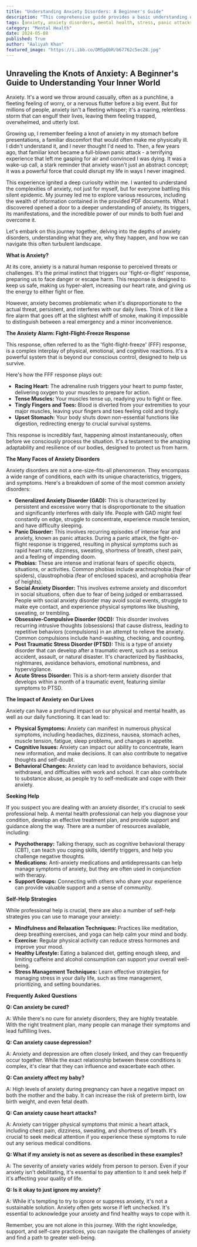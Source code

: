 ```yaml
---
title: "Understanding Anxiety Disorders: A Beginner's Guide"
description: "This comprehensive guide provides a basic understanding of anxiety disorders, exploring common types, triggers, symptoms, and effective coping strategies. Learn about the 'fight-flight-freeze' response, the impact of anxiety on daily life, and available resources for managing anxiety."
tags: [anxiety, anxiety disorders, mental health, stress, panic attacks, phobia, GAD, OCD, PTSD, coping mechanisms, self-care, therapy, treatment, well-being]
category: "Mental Health"
date: 2024-05-08
published: True
author: "Aaliyah Khan"
featured_image: "https://i.ibb.co/DM5pQbR/b67762c5ec28.jpg"
---
```


##  Unraveling the Knots of Anxiety: A Beginner's Guide to Understanding Your Inner World

Anxiety. It's a word we throw around casually, often as a punchline, a fleeting feeling of worry, or a nervous flutter before a big event. But for millions of people, anxiety isn't a fleeting whisper; it's a roaring, relentless storm that can engulf their lives, leaving them feeling trapped, overwhelmed, and utterly lost.

Growing up, I remember feeling a knot of anxiety in my stomach before presentations, a familiar discomfort that would often make me physically ill.  I didn't understand it, and I never thought I'd need to.  Then, a few years ago, that familiar knot became a full-blown panic attack - a terrifying experience that left me gasping for air and convinced I was dying. It was a wake-up call, a stark reminder that anxiety wasn't just an abstract concept; it was a powerful force that could disrupt my life in ways I never imagined.

This experience ignited a deep curiosity within me.  I wanted to understand the complexities of anxiety, not just for myself, but for everyone battling this silent epidemic. My journey led me to explore various resources, including the wealth of information contained in the provided PDF documents.  What I discovered opened a door to a deeper understanding of anxiety, its triggers, its manifestations, and the incredible power of our minds to both fuel and overcome it.

Let's embark on this journey together, delving into the depths of anxiety disorders, understanding what they are, why they happen, and how we can navigate this often turbulent landscape.

**What is Anxiety?**

At its core, anxiety is a natural human response to perceived threats or challenges. It's the primal instinct that triggers our 'fight-or-flight' response, preparing us to face danger or escape harm. This response is designed to keep us safe, making us hyper-alert, increasing our heart rate, and giving us the energy to either fight or flee. 

However, anxiety becomes problematic when it's disproportionate to the actual threat, persistent, and interferes with our daily lives.  Think of it like a fire alarm that goes off at the slightest whiff of smoke, making it impossible to distinguish between a real emergency and a minor inconvenience.

**The Anxiety Alarm: Fight-Flight-Freeze Response**

This response, often referred to as the 'fight-flight-freeze' (FFF) response, is a complex interplay of physical, emotional, and cognitive reactions. It's a powerful system that is beyond our conscious control, designed to help us survive. 

Here's how the FFF response plays out:

* **Racing Heart:** The adrenaline rush triggers your heart to pump faster, delivering oxygen to your muscles to prepare for action.
* **Tense Muscles:**  Your muscles tense up, readying you to fight or flee.
* **Tingly Fingers and Toes:**  Blood is diverted from your extremities to your major muscles, leaving your fingers and toes feeling cold and tingly.
* **Upset Stomach:**  Your body shuts down non-essential functions like digestion, redirecting energy to crucial survival systems.

This response is incredibly fast, happening almost instantaneously, often before we consciously process the situation.  It's a testament to the amazing adaptability and resilience of our bodies, designed to protect us from harm. 

**The Many Faces of Anxiety Disorders**

Anxiety disorders are not a one-size-fits-all phenomenon.  They encompass a wide range of conditions, each with its unique characteristics, triggers, and symptoms.  Here's a breakdown of some of the most common anxiety disorders:

* **Generalized Anxiety Disorder (GAD):**  This is characterized by persistent and excessive worry that is disproportionate to the situation and significantly interferes with daily life.  People with GAD might feel constantly on edge, struggle to concentrate, experience muscle tension, and have difficulty sleeping.  
* **Panic Disorder:**  This involves recurring episodes of intense fear and anxiety, known as panic attacks.  During a panic attack, the fight-or-flight response is triggered, resulting in physical symptoms such as rapid heart rate, dizziness, sweating, shortness of breath, chest pain, and a feeling of impending doom. 
* **Phobias:**  These are intense and irrational fears of specific objects, situations, or activities.  Common phobias include arachnophobia (fear of spiders), claustrophobia (fear of enclosed spaces), and acrophobia (fear of heights).  
* **Social Anxiety Disorder:**  This involves extreme anxiety and discomfort in social situations, often due to fear of being judged or embarrassed.  People with social anxiety disorder may avoid social events, struggle to make eye contact, and experience physical symptoms like blushing, sweating, or trembling.
* **Obsessive-Compulsive Disorder (OCD):**  This disorder involves recurring intrusive thoughts (obsessions) that cause distress, leading to repetitive behaviors (compulsions) in an attempt to relieve the anxiety.  Common compulsions include hand-washing, checking, and counting.
* **Post Traumatic Stress Disorder (PTSD):**  This is a type of anxiety disorder that can develop after a traumatic event, such as a serious accident, assault, or natural disaster.  It's characterized by flashbacks, nightmares, avoidance behaviors, emotional numbness, and hypervigilance.  
* **Acute Stress Disorder:**  This is a short-term anxiety disorder that develops within a month of a traumatic event, featuring similar symptoms to PTSD.

**The Impact of Anxiety on Our Lives**

Anxiety can have a profound impact on our physical and mental health, as well as our daily functioning.  It can lead to:

* **Physical Symptoms:**  Anxiety can manifest in numerous physical symptoms, including headaches, dizziness, nausea, stomach aches, muscle tension, fatigue, sleep problems, and changes in appetite. 
* **Cognitive Issues:**  Anxiety can impact our ability to concentrate, learn new information, and make decisions.  It can also contribute to negative thoughts and self-doubt. 
* **Behavioral Changes:**  Anxiety can lead to avoidance behaviors, social withdrawal, and difficulties with work and school. It can also contribute to substance abuse, as people try to self-medicate and cope with their anxiety.

**Seeking Help**

If you suspect you are dealing with an anxiety disorder, it's crucial to seek professional help.  A mental health professional can help you diagnose your condition, develop an effective treatment plan, and provide support and guidance along the way.  There are a number of resources available, including:

* **Psychotherapy:**  Talking therapy, such as cognitive behavioral therapy (CBT), can teach you coping skills, identify triggers, and help you challenge negative thoughts.
* **Medications:**  Anti-anxiety medications and antidepressants can help manage symptoms of anxiety, but they are often used in conjunction with therapy.  
* **Support Groups:**  Connecting with others who share your experience can provide valuable support and a sense of community.

**Self-Help Strategies**

While professional help is crucial, there are also a number of self-help strategies you can use to manage your anxiety:

* **Mindfulness and Relaxation Techniques:**  Practices like meditation, deep breathing exercises, and yoga can help calm your mind and body.
* **Exercise:**  Regular physical activity can reduce stress hormones and improve your mood.
* **Healthy Lifestyle:** Eating a balanced diet, getting enough sleep, and limiting caffeine and alcohol consumption can support your overall well-being.
* **Stress Management Techniques:**  Learn effective strategies for managing stress in your daily life, such as time management, prioritizing, and setting boundaries.

**Frequently Asked Questions**

**Q: Can anxiety be cured?**

A: While there's no cure for anxiety disorders, they are highly treatable.  With the right treatment plan, many people can manage their symptoms and lead fulfilling lives.  

**Q: Can anxiety cause depression?**

A:  Anxiety and depression are often closely linked, and they can frequently occur together.  While the exact relationship between these conditions is complex, it's clear that they can influence and exacerbate each other.

**Q: Can anxiety affect my baby?**

A:  High levels of anxiety during pregnancy can have a negative impact on both the mother and the baby.  It can increase the risk of preterm birth, low birth weight, and even fetal death.

**Q: Can anxiety cause heart attacks?**

A:  Anxiety can trigger physical symptoms that mimic a heart attack, including chest pain, dizziness, sweating, and shortness of breath.  It's crucial to seek medical attention if you experience these symptoms to rule out any serious medical conditions.

**Q: What if my anxiety is not as severe as described in these examples?**

A:  The severity of anxiety varies widely from person to person.  Even if your anxiety isn't debilitating, it's essential to pay attention to it and seek help if it's affecting your quality of life.  

**Q: Is it okay to just ignore my anxiety?**

A: While it's tempting to try to ignore or suppress anxiety, it's not a sustainable solution.  Anxiety often gets worse if left unchecked.  It's essential to acknowledge your anxiety and find healthy ways to cope with it. 

Remember, you are not alone in this journey.  With the right knowledge, support, and self-care practices, you can navigate the challenges of anxiety and find a path to greater well-being. 
